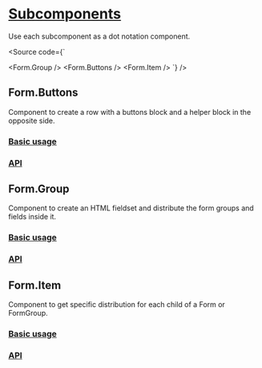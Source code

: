 

<Meta of={FormStories} />

# [Subcomponents](#subcomponents)

Use each subcomponent as a dot notation component.

<Source
  code={`

<Form.Group />
<Form.Buttons />
<Form.Item />
`} />

## Form.Buttons

Component to create a row with a buttons block and a helper block in the opposite side.

### [Basic usage](#basic-usage)

<Canvas of={FormStories.Base} />

### [API](#api)

<ArgTypes of={FormStories} />

## Form.Group

Component to create an HTML fieldset and distribute the form groups and fields inside it.

### [Basic usage](#basic-usage)

<Canvas of={GroupStories.Base} />

### [API](#api)

<ArgTypes of={GroupStories} />

## Form.Item

Component to get specific distribution for each child of a Form or FormGroup.

### [Basic usage](#basic-usage)

<Canvas of={ItemStories.Base} />

### [API](#api)

<ArgTypes of={ItemStories} />
